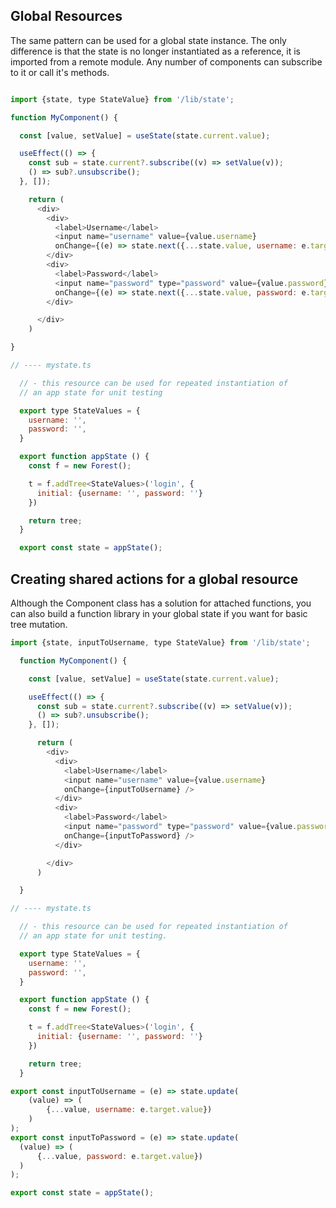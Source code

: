
## Global Resources

The same pattern can be used for a global state instance.
The only difference is that the state is no longer instantiated as a reference,
it is imported from a remote module. Any number of components can subscribe to it
or call it's methods.

```JavaScript

import {state, type StateValue} from '/lib/state';

function MyComponent() {

  const [value, setValue] = useState(state.current.value);

  useEffect(() => {
    const sub = state.current?.subscribe((v) => setValue(v));
    () => sub?.unsubscribe();
  }, []);

    return (
      <div>
        <div>
          <label>Username</label>
          <input name="username" value={value.username}
          onChange={(e) => state.next({...state.value, username: e.target.value}))} />
        </div>
        <div>
          <label>Password</label>
          <input name="password" type="password" value={value.password}
          onChange={(e) => state.next({...state.value, password: e.target.value}))} />
        </div>

      </div>
    )

}

// ---- mystate.ts

  // - this resource can be used for repeated instantiation of
  // an app state for unit testing

  export type StateValues = {
    username: '',
    password: '',
  }

  export function appState () {
    const f = new Forest();

    t = f.addTree<StateValues>('login', {
      initial: {username: '', password: ''}
    })

    return tree;
  }

  export const state = appState();

```

## Creating shared actions for a global resource

Although the Component class has a solution for attached functions,
you can also build a function library in your global state if you want
for basic tree mutation.

```JavaScript
import {state, inputToUsername, type StateValue} from '/lib/state';

  function MyComponent() {

    const [value, setValue] = useState(state.current.value);

    useEffect(() => {
      const sub = state.current?.subscribe((v) => setValue(v));
      () => sub?.unsubscribe();
    }, []);

      return (
        <div>
          <div>
            <label>Username</label>
            <input name="username" value={value.username}
            onChange={inputToUsername} />
          </div>
          <div>
            <label>Password</label>
            <input name="password" type="password" value={value.password}
            onChange={inputToPassword} />
          </div>

        </div>
      )

  }

// ---- mystate.ts

  // - this resource can be used for repeated instantiation of
  // an app state for unit testing.

  export type StateValues = {
    username: '',
    password: '',
  }

  export function appState () {
    const f = new Forest();

    t = f.addTree<StateValues>('login', {
      initial: {username: '', password: ''}
    })

    return tree;
  }

export const inputToUsername = (e) => state.update(
    (value) => (
        {...value, username: e.target.value})
    )
);
export const inputToPassword = (e) => state.update(
  (value) => (
      {...value, password: e.target.value})
  )
);

export const state = appState();
```
